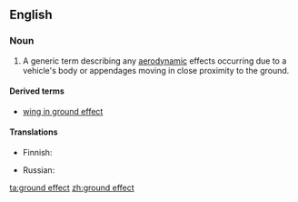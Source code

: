 ==English==

===Noun===
{{en-noun|head=[[ground]] [[effect]]}}

# {{aeronautics}} A generic term describing any [[aerodynamic]] effects occurring due to a vehicle's body or appendages moving in close proximity to the ground.

====Derived terms====
* [[wing in ground effect]]

====Translations====
{{trans-top|aerodynamic effect}}
* Finnish: {{t-|fi|maavaikutus}}
{{trans-mid}}
* Russian: {{t-|ru|экранный эффект|m|tr=ekrannyj effekt}}
{{trans-bottom}}

[[ta:ground effect]]
[[zh:ground effect]]